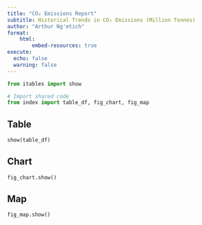 ```yaml
---
title: "CO₂ Emissions Report"
subtitle: Historical Trends in CO₂ Emissions (Million Tonnes)
author: "Arthur Ng'etich"
format: 
    html:
        embed-resources: true
execute: 
  echo: false
  warning: false
---
```


```python
from itables import show
```

```python
# Import shared code
from index import table_df, fig_chart, fig_map
```

::: {.panel-tabset}

## Table

```python
show(table_df)
```

## Chart

```python
fig_chart.show()
```

## Map

```python
fig_map.show()
```

:::